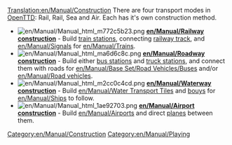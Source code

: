 [[Translation:en/Manual/Construction]]
There are four transport modes in [[en/Manual/Main Page|OpenTTD]]: Rail, Rail, Sea and Air. Each has it's own construction method.


*[[File:en/Manual/Manual html m772c5b23.png]] '''[[en/Manual/Railway construction]]''' - Build [[en/Manual/Stations#train-stations|train stations]], connecting [[en/Manual/Building tracks|railway track]], and [[en/Manual/Signals]] for [[en/Manual/Trains]].
*[[File:en/Manual/Manual html ma6d6c8c.png]] '''[[en/Manual/Roadway construction]]''' - Build either [[en/Manual/Stations#bus-stations|bus stations]] and [[en/Manual/Stations#truck-stations|truck stations]], and connect them with roads for [[en/Manual/Base Set/Road Vehicles/Buses]] and/or [[en/Manual/Road vehicles]].
*[[File:en/Manual/Manual html m2cc0c4cd.png]] '''[[en/Manual/Waterway construction]]''' - Build [[en/Manual/Water Transport Tiles]] and [[en/Manual/Waypoints|bouys]] for [[en/Manual/Ships]] to follow.
*[[File:en/Manual/Manual html 1ae92703.png]] '''[[en/Manual/Airport construction]]''' - Build [[en/Manual/Airports]] and direct [[en/Manual/Aircraft|planes]] between them.

[[Category:en/Manual/Construction]]
[[Category:en/Manual/Playing]]
